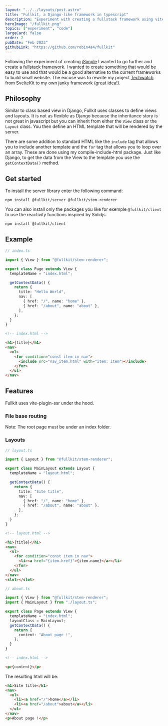 ```yaml
---
layout: "../../layouts/post.astro"
title: "Fullkit, a Django-like framework in typescript"
description: "Experiment with creating a fullstack framework using vite-plugin-ssr."
heroImage: "/fullkit.png"
topics: ["experiment", "code"]
largeCard: false
order: 2
pubDate: "Feb 2023"
githubLink: "https://github.com/robin4a4/fullkit"
---
```


Following the experiment of creating [jSimple](/projects/jsimple) I wanted to go further and create a fullstack framework. I wanted to create something that would be easy to use and that would be a good alternative to the current frameworks to build small website. The excuse was to rewrite my project [Techwatch](/projects/techwatch) from SvelteKit to my own janky framework (great idea!).

## Philosophy

Similar to class based view in Django, Fullkit uses classes to define views and layouts. It is not as flexible as Django because the inheritance story is not great in javascript but you can inherit from either the `View` class or the `Layout` class. You then define an HTML template that will be rendered by the server.

There are some addition to standard HTML like the `include` tag that allows you to include another template and the `for` tag that allows you to loop over an array. These are done using my compile-include-html package. Just like Django, to get the data from the View to the template you use the `getContextData()` method.

## Get started

To install the server library enter the following command:

```
npm install @fullkit/server @fullkit/stem-renderer
```

You can also install only the packages you like for exemple `@fullkit/client` to use the reactivity functions inspired by Solidjs.

```
npm install @fullkit/client
```

## Example

```typescript
// index.ts

import { View } from "@fullkit/stem-renderer";

export class Page extends View {
  templateName = "index.html";

  getContextData() {
    return {
      title: "Hello World",
      nav: [
        { href: "/", name: "home" },
        { href: "/about", name: "about" },
      ],
    };
  }
}
```

```html
<!-- index.html -->

<h1>{title}</h1>
<nav>
  <ul>
    <for condition="const item in nav">
      <include src="nav_item.html" with="item: item"></include>
    </for>
  </ul>
</nav>
```

## Features

Fullkit uses vite-plugin-ssr under the hood.

### File base routing

Note: The root page must be under an index folder.

### Layouts

```typescript
// layout.ts

import { Layout } from "@fullkit/stem-renderer";

export class MainLayout extends Layout {
  templateName = "layout.html";

  getContextData() {
    return {
      title: "Site title",
      nav: [
        { href: "/", name: "home" },
        { href: "/about", name: "about" },
      ],
    };
  }
}
```

```html
<!-- layout.html -->

<h1>{title}</h1>
<nav>
  <ul>
    <for condition="const item in nav">
      <li><a href="{item.href}">{item.name}</a></li>
    </for>
  </ul>
</nav>
<slot></slot>
```

```typescript
// about.ts

import { View } from "@fullkit/stem-renderer";
import { MainLayout } from "./layout.ts";

export class Page extends View {
  templateName = "index.html";
  layoutClass = MainLayout;
  getContextData() {
    return {
      content: "About page !",
    };
  }
}
```

```html
<!-- index.html -->

<p>{content}</p>
```

The resulting html will be:

```html
<h1>Site title</h1>
<nav>
  <ul>
    <li><a href="/">home</a></li>
    <li><a href="/about">about</a></li>
  </ul>
</nav>
<p>About page !</p>
```
